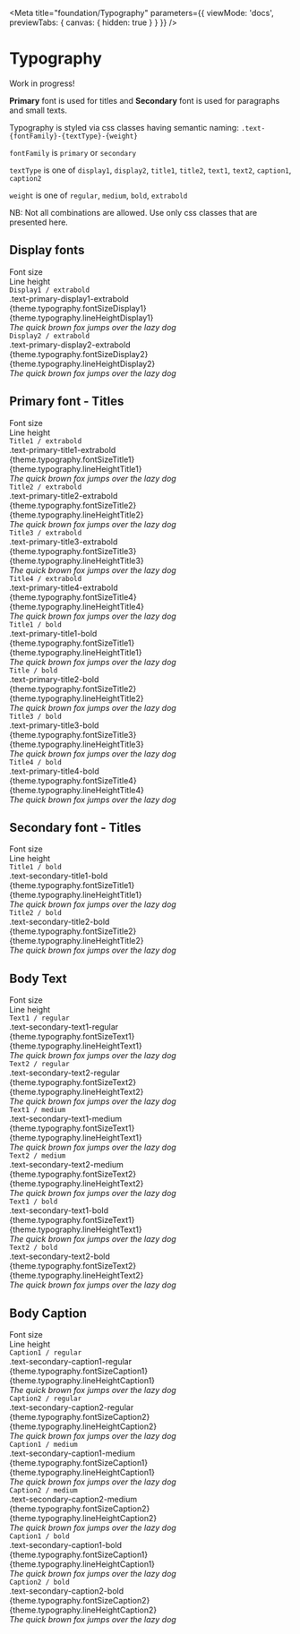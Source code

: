 
<Meta
  title="foundation/Typography"
  parameters={{
    viewMode: 'docs',
    previewTabs: {
      canvas: { hidden: true }
    }
  }}
/>

# Typography

Work in progress!

**Primary** font is used for titles and **Secondary** font is used for paragraphs and small texts.

Typography is styled via css classes having semantic naming: `.text-{fontFamily}-{textType}-{weight}`

`fontFamily` is `primary` or `secondary`

`textType` is one of `display1`, `display2`, `title1`, `title2`, `text1`, `text2`, `caption1`, `caption2`

`weight` is one of `regular`, `medium`, `bold`, `extrabold`

NB: Not all combinations are allowed. Use only css classes that are presented here.

## Display fonts

<div className="typo-box">
  <div></div>
  <div>Font size</div>
  <div>Line height</div>
  <div></div>
  <div>
    <code>Display1 / extrabold</code>
    <div>.text-primary-display1-extrabold</div>
  </div>
  <div>{theme.typography.fontSizeDisplay1}</div>
  <div>{theme.typography.lineHeightDisplay1}</div>
  <i className="text-primary-display1-extrabold">The quick brown fox jumps over the lazy dog</i>
  <div>
    <code>Display2 / extrabold</code>
    <div>.text-primary-display2-extrabold</div>
  </div>
  <div>{theme.typography.fontSizeDisplay2}</div>
  <div>{theme.typography.lineHeightDisplay2}</div>
  <i className="text-primary-display2-extrabold">The quick brown fox jumps over the lazy dog</i>
</div>

## Primary font - Titles

<div className="typo-box">
  <div></div>
  <div>Font size</div>
  <div>Line height</div>
  <div></div>
  <div>
    <code>Title1 / extrabold</code>
    <div>.text-primary-title1-extrabold</div>
  </div>
  <div>{theme.typography.fontSizeTitle1}</div>
  <div>{theme.typography.lineHeightTitle1}</div>
  <i className="text-primary-title1-extrabold">The quick brown fox jumps over the lazy dog</i>
  <div>
    <code>Title2 / extrabold</code>
    <div>.text-primary-title2-extrabold</div>
  </div>
  <div>{theme.typography.fontSizeTitle2}</div>
  <div>{theme.typography.lineHeightTitle2}</div>
  <i className="text-primary-title2-extrabold">The quick brown fox jumps over the lazy dog</i>
  <div>
    <code>Title3 / extrabold</code>
    <div>.text-primary-title3-extrabold</div>
  </div>
  <div>{theme.typography.fontSizeTitle3}</div>
  <div>{theme.typography.lineHeightTitle3}</div>
  <i className="text-primary-title3-extrabold">The quick brown fox jumps over the lazy dog</i>
  <div>
    <code>Title4 / extrabold</code>
    <div>.text-primary-title4-extrabold</div>
  </div>
  <div>{theme.typography.fontSizeTitle4}</div>
  <div>{theme.typography.lineHeightTitle4}</div>
  <i className="text-primary-title4-extrabold">The quick brown fox jumps over the lazy dog</i>
  <div>
    <code>Title1 / bold</code>
    <div>.text-primary-title1-bold</div>
  </div>
  <div>{theme.typography.fontSizeTitle1}</div>
  <div>{theme.typography.lineHeightTitle1}</div>
  <i className="text-primary-title1-bold">The quick brown fox jumps over the lazy dog</i>
  <div>
    <code>Title / bold</code>
    <div>.text-primary-title2-bold</div>
  </div>
  <div>{theme.typography.fontSizeTitle2}</div>
  <div>{theme.typography.lineHeightTitle2}</div>
  <i className="text-primary-title2-bold">The quick brown fox jumps over the lazy dog</i>
  <div>
    <code>Title3 / bold</code>
    <div>.text-primary-title3-bold</div>
  </div>
  <div>{theme.typography.fontSizeTitle3}</div>
  <div>{theme.typography.lineHeightTitle3}</div>
  <i className="text-primary-title3-bold">The quick brown fox jumps over the lazy dog</i>
  <div>
    <code>Title4 / bold</code>
    <div>.text-primary-title4-bold</div>
  </div>
  <div>{theme.typography.fontSizeTitle4}</div>
  <div>{theme.typography.lineHeightTitle4}</div>
  <i className="text-primary-title4-bold">The quick brown fox jumps over the lazy dog</i>
</div>

## Secondary font - Titles

<div className="typo-box">
  <div></div>
  <div>Font size</div>
  <div>Line height</div>
  <div></div>
  <div>
    <code>Title1 / bold</code>
    <div>.text-secondary-title1-bold</div>
  </div>
  <div>{theme.typography.fontSizeTitle1}</div>
  <div>{theme.typography.lineHeightTitle1}</div>
  <i className="text-secondary-title1-bold">The quick brown fox jumps over the lazy dog</i>
  <div>
    <code>Title2 / bold</code>
    <div>.text-secondary-title2-bold</div>
  </div>
  <div>{theme.typography.fontSizeTitle2}</div>
  <div>{theme.typography.lineHeightTitle2}</div>
  <i className="text-secondary-title2-bold">The quick brown fox jumps over the lazy dog</i>
</div>

## Body Text

<div className="typo-box">
  <div></div>
  <div>Font size</div>
  <div>Line height</div>
  <div></div>
  <div>
    <code>Text1 / regular</code>
    <div>.text-secondary-text1-regular</div>
  </div>
  <div>{theme.typography.fontSizeText1}</div>
  <div>{theme.typography.lineHeightText1}</div>
  <i className="text-secondary-text1-regular">The quick brown fox jumps over the lazy dog</i>
  <div>
    <code>Text2 / regular</code>
    <div>.text-secondary-text2-regular</div>
  </div>
  <div>{theme.typography.fontSizeText2}</div>
  <div>{theme.typography.lineHeightText2}</div>
  <i className="text-secondary-text2-regular">The quick brown fox jumps over the lazy dog</i>
  <div>
    <code>Text1 / medium</code>
    <div>.text-secondary-text1-medium</div>
  </div>
  <div>{theme.typography.fontSizeText1}</div>
  <div>{theme.typography.lineHeightText1}</div>
  <i className="text-secondary-text1-medium">The quick brown fox jumps over the lazy dog</i>
  <div>
    <code>Text2 / medium</code>
    <div>.text-secondary-text2-medium</div>
  </div>
  <div>{theme.typography.fontSizeText2}</div>
  <div>{theme.typography.lineHeightText2}</div>
  <i className="text-secondary-text2-medium">The quick brown fox jumps over the lazy dog</i>
  <div>
    <code>Text1 / bold</code>
    <div>.text-secondary-text1-bold</div>
  </div>
  <div>{theme.typography.fontSizeText1}</div>
  <div>{theme.typography.lineHeightText1}</div>
  <i className="text-secondary-text1-bold">The quick brown fox jumps over the lazy dog</i>
  <div>
    <code>Text2 / bold</code>
    <div>.text-secondary-text2-bold</div>
  </div>
  <div>{theme.typography.fontSizeText2}</div>
  <div>{theme.typography.lineHeightText2}</div>
  <i className="text-secondary-text2-bold">The quick brown fox jumps over the lazy dog</i>
</div>

## Body Caption

<div className="typo-box">
  <div></div>
  <div>Font size</div>
  <div>Line height</div>
  <div></div>
  <div>
    <code>Caption1 / regular</code>
    <div>.text-secondary-caption1-regular</div>
  </div>
  <div>{theme.typography.fontSizeCaption1}</div>
  <div>{theme.typography.lineHeightCaption1}</div>
  <i className="text-secondary-caption1-regular">The quick brown fox jumps over the lazy dog</i>
  <div>
    <code>Caption2 / regular</code>
    <div>.text-secondary-caption2-regular</div>
  </div>
  <div>{theme.typography.fontSizeCaption2}</div>
  <div>{theme.typography.lineHeightCaption2}</div>
  <i className="text-secondary-caption2-regular">The quick brown fox jumps over the lazy dog</i>
  <div>
    <code>Caption1 / medium</code>
    <div>.text-secondary-caption1-medium</div>
  </div>
  <div>{theme.typography.fontSizeCaption1}</div>
  <div>{theme.typography.lineHeightCaption1}</div>
  <i className="text-secondary-caption1-medium">The quick brown fox jumps over the lazy dog</i>
  <div>
    <code>Caption2 / medium</code>
    <div>.text-secondary-caption2-medium</div>
  </div>
  <div>{theme.typography.fontSizeCaption2}</div>
  <div>{theme.typography.lineHeightCaption2}</div>
  <i className="text-secondary-caption2-medium">The quick brown fox jumps over the lazy dog</i>
  <div>
    <code>Caption1 / bold</code>
    <div>.text-secondary-caption1-bold</div>
  </div>
  <div>{theme.typography.fontSizeCaption1}</div>
  <div>{theme.typography.lineHeightCaption1}</div>
  <i className="text-secondary-caption1-bold">The quick brown fox jumps over the lazy dog</i>
  <div>
    <code>Caption2 / bold</code>
    <div>.text-secondary-caption2-bold</div>
  </div>
  <div>{theme.typography.fontSizeCaption2}</div>
  <div>{theme.typography.lineHeightCaption2}</div>
  <i className="text-secondary-caption2-bold">The quick brown fox jumps over the lazy dog</i>
</div>

<style>{`
  .font-box {
    display: grid;
    grid-template-columns: 150px 100px 1fr;
    align-items: center;
    gap: 30px;
    margin: 30px 0;
    font-family: Arial
  }
  .typo-box {
    display: grid;
    grid-template-columns: 240px 65px 80px 1fr;
    grid-gap: 20px 10px;
    align-items: center;
    margin: 30px 0;
  }
  code, .code {
    padding: 4px 10px;
    border-radius: 3px;
    margin-right: 20px;
    margin-bottom: 5px;
    display: inline-block;
    font-family: 'SFMono-Regular', Consolas, 'Liberation Mono', Menlo, Courier, monospace;
    font-size: 14px;
  }
  code {
    border: 1px solid #ccc;
    background-color: #F4F4F4;
    font-size: 16px;
  }
`}</style>
